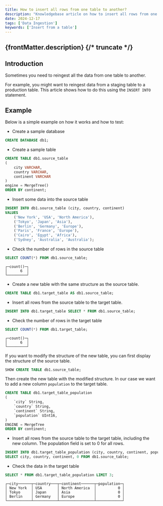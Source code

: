 ```yaml
---
title: How to insert all rows from one table to another?
description: "Knowledgebase article on how to insert all rows from one table to another."
date: 2024-12-17
tags: ['Data Ingestion']
keywords: ['Insert from a table']
---
```


{frontMatter.description}
{/* truncate */}
---

## Introduction

Sometimes you need to reingest all the data from one table to another.

For example, you might want to reingest data from a staging table to a production table. This article shows how to do this using the `INSERT INTO` statement.



## Example

Below is a simple example on how it works and how to test:

- Create a sample database

```sql 
CREATE DATABASE db1;
```

- Create a sample table

```sql
CREATE TABLE db1.source_table
(
    city VARCHAR,
    country VARCHAR,
    continent VARCHAR
)
engine = MergeTree()
ORDER BY continent;
```

- Insert some data into the source table

```sql
INSERT INTO db1.source_table (city, country, continent)
VALUES
    ('New York', 'USA', 'North America'),
    ('Tokyo', 'Japan', 'Asia'),
    ('Berlin', 'Germany', 'Europe'),
    ('Paris', 'France', 'Europe'),
    ('Cairo', 'Egypt', 'Africa'),
    ('Sydney', 'Australia', 'Australia');
```

- Check the number of rows in the source table

```sql
SELECT COUNT(*) FROM db1.source_table;
```

```text
┌─count()─┐
│      6  │
└─────────┘
```

- Create a new table with the same structure as the source table.

```sql
CREATE TABLE db1.target_table AS db1.source_table;
```

- Insert all rows from the source table to the target table.

```sql
INSERT INTO db1.target_table SELECT * FROM db1.source_table;
```

- Check the number of rows in the target table

```sql
SELECT COUNT(*) FROM db1.target_table;
```

```text
┌─count()─┐
│      6  │
└─────────┘
```

If you want to modify the structure of the new table, you can first display the structure of the source table.

```sql
SHOW CREATE TABLE db1.source_table;
```

Then create the new table with the modified structure. In our case we want to add a new column `population` to the target table.

```sql
CREATE TABLE db1.target_table_population
(
    `city` String,
    `country` String,
    `continent` String,
    `population` UInt16,
)
ENGINE = MergeTree
ORDER BY continent;
```

- Insert all rows from the source table to the target table, including the new column. The population field is set to 0 for all rows.

```sql
INSERT INTO db1.target_table_population (city, country, continent, population)
SELECT city, country, continent, 0 FROM db1.source_table;
```

- Check the data in the target table

```sql
SELECT * FROM db1.target_table_population LIMIT 3;
```

```text
┌─city──────┬─country───┬─continent──────┬─population─┐
│ New York  │ USA       │ North America  │          0 │
│ Tokyo     │ Japan     │ Asia           │          0 │
│ Berlin    │ Germany   │ Europe         │          0 │
└───────────┴───────────┴────────────────┴────────────┘
```



